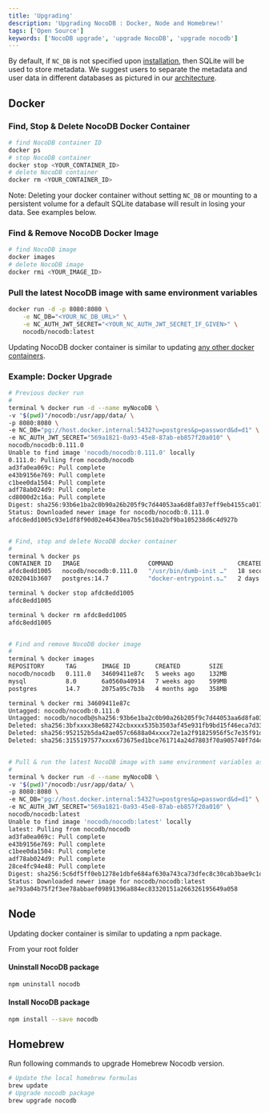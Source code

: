 ```yaml
---
title: 'Upgrading'
description: 'Upgrading NocoDB : Docker, Node and Homebrew!'
tags: ['Open Source']
keywords: ['NocoDB upgrade', 'upgrade NocoDB', 'upgrade nocodb']
---
```


By default, if `NC_DB` is not specified upon [installation](/getting-started/self-hosted/installation/auto-upstall), then SQLite will be used to store metadata. We suggest users to separate the metadata and user data in different databases as pictured in our [architecture](/engineering/architecture).

## Docker

### Find, Stop & Delete NocoDB Docker Container

```bash
# find NocoDB container ID
docker ps
# stop NocoDB container
docker stop <YOUR_CONTAINER_ID>
# delete NocoDB container
docker rm <YOUR_CONTAINER_ID>
```

Note: Deleting your docker container without setting `NC_DB` or mounting to a persistent volume for a default SQLite database will result in losing your data. See examples below.

### Find & Remove NocoDB Docker Image

```bash
# find NocoDB image
docker images
# delete NocoDB image
docker rmi <YOUR_IMAGE_ID>
```

### Pull the latest NocoDB image with same environment variables

```bash
docker run -d -p 8080:8080 \
    -e NC_DB="<YOUR_NC_DB_URL>" \
    -e NC_AUTH_JWT_SECRET="<YOUR_NC_AUTH_JWT_SECRET_IF_GIVEN>" \
    nocodb/nocodb:latest
```

Updating NocoDB docker container is similar to updating [any other docker containers](https://www.whitesourcesoftware.com/free-developer-tools/blog/update-docker-images/).

### Example: Docker Upgrade

```bash
# Previous docker run
#
terminal % docker run -d --name myNocoDB \
-v "$(pwd)"/nocodb:/usr/app/data/ \
-p 8080:8080 \
-e NC_DB="pg://host.docker.internal:5432?u=postgres&p=password&d=d1" \
-e NC_AUTH_JWT_SECRET="569a1821-0a93-45e8-87ab-eb857f20a010" \
nocodb/nocodb:0.111.0
Unable to find image 'nocodb/nocodb:0.111.0' locally
0.111.0: Pulling from nocodb/nocodb
ad3fa0ea069c: Pull complete
e43b9156e769: Pull complete
c1bee0da1504: Pull complete
adf78ab024d9: Pull complete
cd8000d2c16a: Pull complete
Digest: sha256:93b6e1ba2c0b90a26b205f9c7d44053aa6d8fa037eff9eb4155ca017f6c9bed4
Status: Downloaded newer image for nocodb/nocodb:0.111.0
afdc8edd1005c93e1df8f90d02e46430ea7b5c5610a2bf9ba105238d6c4d927b


# Find, stop and delete NocoDB docker container
#
terminal % docker ps
CONTAINER ID   IMAGE                   COMMAND                  CREATED          STATUS                 PORTS                    NAMES
afdc8edd1005   nocodb/nocodb:0.111.0   "/usr/bin/dumb-init …"   18 seconds ago   Up 18 seconds          0.0.0.0:8080->8080/tcp   myNocoDB
0202041b3607   postgres:14.7           "docker-entrypoint.s…"   2 days ago       Up 8 hours (healthy)   0.0.0.0:5432->5432/tcp   scripts_pg147_1

terminal % docker stop afdc8edd1005
afdc8edd1005

terminal % docker rm afdc8edd1005
afdc8edd1005


# Find and remove NocoDB docker image
#
terminal % docker images
REPOSITORY      TAG       IMAGE ID       CREATED        SIZE
nocodb/nocodb   0.111.0   34609411e87c   5 weeks ago    132MB
mysql           8.0       6a0560a40914   7 weeks ago    599MB
postgres        14.7      2075a95c7b3b   4 months ago   358MB

terminal % docker rmi 34609411e87c
Untagged: nocodb/nocodb:0.111.0
Untagged: nocodb/nocodb@sha256:93b6e1ba2c0b90a26b205f9c7d44053aa6d8fa037eff9eb4155ca017f6c9bed4
Deleted: sha256:3bfxxxx38e682742cbxxxx535b3503af45e931fb9bd15f46eca7d33cf4c54d72
Deleted: sha256:952152b5da42ae057c6688a04xxxx72e1a2f91825956f5c7e35f91d5b285d4d8
Deleted: sha256:3155197577xxxx673675ed1bce761714a24d7803f70a905740f7d4c248cxxxxx


# Pull & run the latest NocoDB image with same environment variables as before
#
terminal % docker run -d --name myNocoDB \
-v "$(pwd)"/nocodb:/usr/app/data/ \
-p 8080:8080 \
-e NC_DB="pg://host.docker.internal:5432?u=postgres&p=password&d=d1" \
-e NC_AUTH_JWT_SECRET="569a1821-0a93-45e8-87ab-eb857f20a010" \
nocodb/nocodb:latest
Unable to find image 'nocodb/nocodb:latest' locally
latest: Pulling from nocodb/nocodb
ad3fa0ea069c: Pull complete
e43b9156e769: Pull complete
c1bee0da1504: Pull complete
adf78ab024d9: Pull complete
28ce4fc94e48: Pull complete
Digest: sha256:5c6df5ff0eb1278e1dbfe684af630a743ca73dfec8c30cab3bae9c1d0d640287
Status: Downloaded newer image for nocodb/nocodb:latest
ae793a04b75f2f3ee78abbaef09891396a884ec83320151a266326195649a058


```


## Node

Updating docker container is similar to updating a npm package.

From your root folder

#### Uninstall NocoDB package

```bash
npm uninstall nocodb
```
#### Install NocoDB package

```bash
npm install --save nocodb
```

## Homebrew

Run following commands to upgrade Homebrew Nocodb version.

```bash
# Update the local homebrew formulas
brew update
# Upgrade nocodb package
brew upgrade nocodb
```


